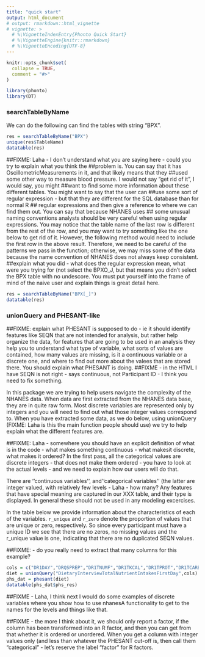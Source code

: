 ```yaml
---
title: "quick start"
output: html_document
# output: rmarkdown::html_vignette
# vignette: >
  # %\VignetteIndexEntry{Phonto Quick Start}
  # %\VignetteEngine{knitr::rmarkdown}
  # %\VignetteEncoding{UTF-8}
---
```


```r
knitr::opts_chunk$set(
  collapse = TRUE,
  comment = "#>"
)
```

```r
library(phonto)
library(DT)
```

### searchTableByName

We can do the following can find the tables with string "BPX".
```r
res = searchTableByName("BPX")
unique(res$TableName)
datatable(res)
```
##FIXME: Laha - I don't understand what you are saying here - could you try to explain what you think the
##problem is.  You can say that it has OscillometricMeasurements in it, and that likely means that they
##used some other way to measure blood pressure.  I would not say "get rid of it", I would say, you might
##want to find some more information about these different tables. You might want to say that the user can
##use some sort of regular expression - but that they are different for the SQL database than for normal R
## regular expressions and then give a reference to where we can find them out.  You can say that because NHANES uses
## some unusual naming conventions analysts should be very careful when using regular expressions.
You may notice that the table name of the last row is different from the rest of the row, and you may want to try something like the one below to get rid of it. However, the following method would need to include the first row in the above result. Therefore, we need to be careful of the patterns we pass in the function; otherwise, we may miss some of the data because the name convention of NHANES does not always keep consistent.  
##explain what you did - what does the regular expression mean, what were you trying for (not select the BPXO_J, but that means you didn't select the BPX table with no undescore.  You must put yourself into the frame of mind of the naive user and explain things is great detail here.
```r
res = searchTableByName("BPX[_]")
datatable(res)
```
### unionQuery and PHESANT-like
##FIXME: explain what PHESANT is supposed to do - ie it should identify features like SEQN that are not intended for analysis, but rather help organize the data, for features that are going to be used in an analysis they help you to understand what type of variable, what sorts of values are contained, how many values are missing, is it a continuous variable or a discrete one, and where to find out more about the valees that are stored there.  You should explain what PHESANT is doing.
##FIXME - in the HTML I have SEQN is not right - says continuous, not Participant ID - I think you need to fix something.

In this package we are trying to help users navigate the complexity of the NHANES data.  When data are first extracted from the NHANES data base, they are in quite raw form.  Most discrete variables are represented only by integers and you will need to find out what those integer values correspond to.  When you have extracted some data, as we do below, using unionQuery (FIXME: Laha is this the main function people should use) we try to help explain what the different features are.

##FIXME: Laha - somewhere you should have an explicit definition of what is in the code - what makes something continuous - what makesit discrete, what makes it ordered? In the first pass, all the categorical values are discrete integers - that does not make them ordered - you have to look at the actual levels - and we need to explain how our users will do that.

There are ''continuous variables'', and ''categorical variables'' (the latter are integer valued, with relatively few levels - Laha - how many?  Any features that have special meaning are captured in our XXX table, and their type is displayed. In general these should not be used in any modeling excercises.

In the table below we provide information about the characteristics of each of the variables. 
`r_unique` and `r_zero` denote the proportion of values that are unique or zero, respectively. 
So since every participant must have a unique ID we see that there are no zeros, no missing values and the r_unique value is one, indicating that there are no duplicated SEQN values.

##FIXME: - do you really need to extract that many columns for this example?
```r
cols = c("DR1DAY","DRQSPREP","DR1TNUMF","DR1TKCAL","DR1TPROT","DR1TCARB","DR1TSUGR","DR1TFIBE","DR1TTFAT","DR1TSFAT","DR1TMFAT","DR1TPFAT","DR1TCHOL","DR1TATOC","DR1TRET","DR1TVARA","DR1TBCAR","DR1TCRYP","DR1TLZ","DR1TVB1","DR1TVB2","DR1TNIAC","DR1TVB6","DR1TFOLA","DR1TFA","DR1TFF","DR1TFDFE","DR1TVB12","DR1TVC","DR1TVK","DR1TCALC","DR1TPHOS","DR1TMAGN","DR1TIRON","DR1TZINC","DR1TCOPP","DR1TSODI","DR1TPOTA","DR1TSELE","DR1TMOIS","DR1TS040","DR1TS080","DR1TS120","DR1TS160","DR1TS180","DR1TM161","DR1TM181","DR1TM201","DR1TP183","DR1TP204")
diet = unionQuery("DietaryInterviewTotalNutrientIntakesFirstDay",cols)
phs_dat = phesant(diet)
datatable(phs_dat$phs_res)
```

##FIXME - Laha, I think next I would do some examples of discrete variables where you show how to use nhanesA functionality to get to the names for the levels and things like that. 

##FIXME - the more I think about it, we should only report a factor, if the column has been transformed into an R factor, and then you can get from that whether it is ordered or unordered.  When you get a column with integer values only (and less than whatever the PHESANT cut-off is, then call them "categorical" - let's reserve the label "factor" for R factors.
